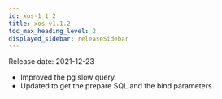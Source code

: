```yaml
---
id: xos-1_1_2
title: xos v1.1.2
toc_max_heading_level: 2
displayed_sidebar: releaseSidebar
---
```


Release date: 2021-12-23

- Improved the pg slow query.
- Updated to get the prepare SQL and the bind parameters.
